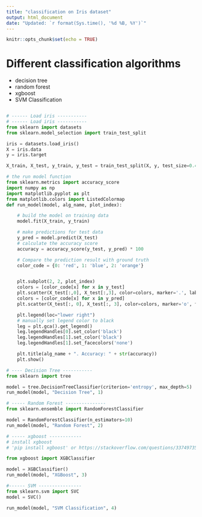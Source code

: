 ---
title: "classification on Iris dataset"
output: html_document
date: "Updated: `r format(Sys.time(), '%d %B, %Y')`"
---

```{r setup, include=FALSE}
knitr::opts_chunk$set(echo = TRUE)
```


# Different classification algorithms

* decision tree
* random forest
* xgboost
* SVM Classification

```python

# ------ Load iris -----------
# ------ Load iris -----------
from sklearn import datasets
from sklearn.model_selection import train_test_split

iris = datasets.load_iris()
X = iris.data
y = iris.target

X_train, X_test, y_train, y_test = train_test_split(X, y, test_size=0.4, random_state=100)

# the run model function
from sklearn.metrics import accuracy_score
import numpy as np
import matplotlib.pyplot as plt
from matplotlib.colors import ListedColormap
def run_model(model, alg_name, plot_index):

    # build the model on training data
    model.fit(X_train, y_train)

    # make predictions for test data
    y_pred = model.predict(X_test)
    # calculate the accuracy score
    accuracy = accuracy_score(y_test, y_pred) * 100

    # Compare the prediction result with ground truth
    color_code = {0: 'red', 1: 'blue', 2: 'orange'}


    plt.subplot(2, 2, plot_index)
    colors = [color_code[x] for x in y_test]
    plt.scatter(X_test[:,0], X_test[:,3], color=colors, marker='.', label='Circle = Ground truth')
    colors = [color_code[x] for x in y_pred]
    plt.scatter(X_test[:, 0], X_test[:, 3], color=colors, marker='o', facecolors='none', label='Dot = Prediction')

    plt.legend(loc="lower right")
    # manually set legend color to black
    leg = plt.gca().get_legend()
    leg.legendHandles[0].set_color('black')
    leg.legendHandles[1].set_color('black')
    leg.legendHandles[1].set_facecolors('none')

    plt.title(alg_name + ". Accuracy: " + str(accuracy))
    plt.show()

# ---- Decision Tree -----------
from sklearn import tree

model = tree.DecisionTreeClassifier(criterion='entropy', max_depth=5)
run_model(model, "Decision Tree", 1)

# ----- Random Forest ---------------
from sklearn.ensemble import RandomForestClassifier

model = RandomForestClassifier(n_estimators=10)
run_model(model, "Random Forest", 2)

# ----- xgboost ------------
# install xgboost
# 'pip install xgboost' or https://stackoverflow.com/questions/33749735/how-to-install-xgboost-package-in-python-windows-platform/39811079#39811079

from xgboost import XGBClassifier

model = XGBClassifier()
run_model(model, "XGBoost", 3)

#------ SVM ----------------
from sklearn.svm import SVC
model = SVC()

run_model(model, "SVM Classification", 4)


```

